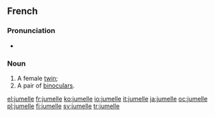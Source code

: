 ==French==

===Pronunciation===
* {{audio|Fr-jumelle.ogg|audio}}

===Noun===
{{fr-noun|f}}

# A female [[twin]]; {{feminine of|jumeau|nocap=1}}
# A pair of [[binoculars]].

[[el:jumelle]]
[[fr:jumelle]]
[[ko:jumelle]]
[[io:jumelle]]
[[it:jumelle]]
[[ja:jumelle]]
[[oc:jumelle]]
[[pl:jumelle]]
[[fi:jumelle]]
[[sv:jumelle]]
[[tr:jumelle]]